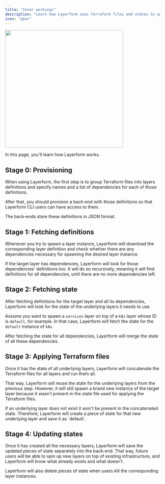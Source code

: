 ```yaml
---
title: "Inner workings"
description: "Learn how Layerform uses Terraform files and states to spin up infrastructure using layers."
icon: "gear"
---
```


<div className="flex justify-center items-center">
    <img src="../images/tiger-spawn.png" width="384px" />
</div>

In this page, you'll learn how Layerform works.

## Stage 0: Provisioning

When using Layerform, the first step is to group Terraform files into layers definitions and specify names and a list of dependencies for each of those definitions.

After that, you should provision a back-end with those definitions so that Layerform CLI users can have access to them.

The back-ends store these definitions in JSON format.

## Stage 1: Fetching definitions

Whenever you try to spawn a layer instance, Layerform will download the corresponding layer definition and check whether there are any dependencies necessary for spawning the desired layer instance.

If the target layer has dependencies, Layerform will look for those dependencies' definitions too. It will do so recursively, meaning it will find definitions for all dependencies, until there are no more dependencies left.

## Stage 2: Fetching state

After fetching definitions for the target layer and all its dependencies, Layerform will look for the state of the underlying layers it needs to use.

Assume you want to spawn a `services` layer on top of a `k8s` layer whose ID is `default`, for example. In that case, Layerform will fetch the state for the `default` instance of `k8s`.

After fetching the state for all dependencies, Layerform will merge the state of all these dependencies.

## Stage 3: Applying Terraform files

Once it has the state of all underlying layers, Layerform will concatenate the Terraform files for all layers and run them all.

That way, Layerform will reuse the state for the underlying layers from the previous step. However, it will still spawn a brand new instance of the target layer because it wasn't present in the state file used for applying the Terraform files.

<Note>
    If an underlying layer does not exist it won't be present in the
    concatenated state. Therefore, Layerform will create a piece of state for
    that new underlying layer and save it as `default`.
</Note>

## Stage 4: Updating states

Once it has created all the necessary layers, Layerform will save the updated pieces of state separately into the back-end. That way, future users will be able to spin up new layers on top of existing infrastructure, and Layerform will know what already exists and what doesn't.

Layerform will also delete pieces of state when users kill the corresponding layer instances.
